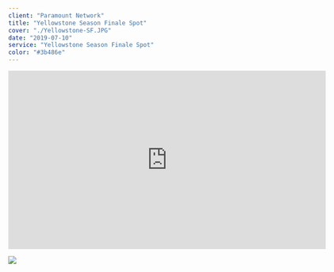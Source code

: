 ---
client: "Paramount Network"
title: "Yellowstone Season Finale Spot"
cover: "./Yellowstone-SF.JPG"
date: "2019-07-10"
service: "Yellowstone Season Finale Spot"
color: "#3b486e"
---

<iframe title="vimeo-player" src="https://player.vimeo.com/video/285308213?h=37e6611db8" width="640" height="360" frameborder="0" allowfullscreen></iframe>

![](./Yellowstone-SF.JPG)
